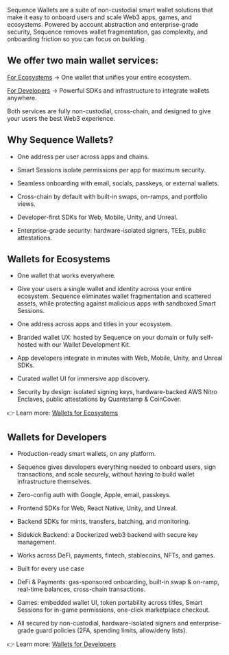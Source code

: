 Sequence Wallets are a suite of non-custodial smart wallet solutions that make it easy to onboard users and scale Web3 apps, games, and ecosystems. Powered by account abstraction and enterprise-grade security, Sequence removes wallet fragmentation, gas complexity, and onboarding friction so you can focus on building.

## We offer two main wallet services:

[For Ecosystems](/solutions/wallets/ecosystems) → One wallet that unifies your entire ecosystem.

[For Developers](/solutions/wallets/developers) → Powerful SDKs and infrastructure to integrate wallets anywhere.

Both services are fully non-custodial, cross-chain, and designed to give your users the best Web3 experience.

## Why Sequence Wallets?

- One address per user across apps and chains.

- Smart Sessions isolate permissions per app for maximum security.

- Seamless onboarding with email, socials, passkeys, or external wallets.

- Cross-chain by default with built-in swaps, on-ramps, and portfolio views.

- Developer-first SDKs for Web, Mobile, Unity, and Unreal.

- Enterprise-grade security: hardware-isolated signers, TEEs, public attestations.

## Wallets for Ecosystems

- One wallet that works everywhere.

- Give your users a single wallet and identity across your entire ecosystem. Sequence eliminates wallet fragmentation and scattered assets, while protecting against malicious apps with sandboxed Smart Sessions.

- One address across apps and titles in your ecosystem.

- Branded wallet UX: hosted by Sequence on your domain or fully self-hosted with our Wallet Development Kit.

- App developers integrate in minutes with Web, Mobile, Unity, and Unreal SDKs.

- Curated wallet UI for immersive app discovery.

- Security by design: isolated signing keys, hardware-backed AWS Nitro Enclaves, public attestations by Quantstamp & CoinCover.

👉 Learn more: [Wallets for Ecosystems](/solutions/wallets/ecosystems) 

## Wallets for Developers

- Production-ready smart wallets, on any platform.

- Sequence gives developers everything needed to onboard users, sign transactions, and scale securely, without having to build wallet infrastructure themselves.

- Zero-config auth with Google, Apple, email, passkeys.

- Frontend SDKs for Web, React Native, Unity, and Unreal.

- Backend SDKs for mints, transfers, batching, and monitoring.

- Sidekick Backend: a Dockerized web3 backend with secure key management.

- Works across DeFi, payments, fintech, stablecoins, NFTs, and games.

- Built for every use case

- DeFi & Payments: gas-sponsored onboarding, built-in swap & on-ramp, real-time balances, cross-chain transactions.

- Games: embedded wallet UI, token portability across titles, Smart Sessions for in-game permissions, one-click marketplace checkout.

- All secured by non-custodial, hardware-isolated signers and enterprise-grade guard policies (2FA, spending limits, allow/deny lists).

👉 Learn more: [Wallets for Developers](/solutions/wallets/developers) 
